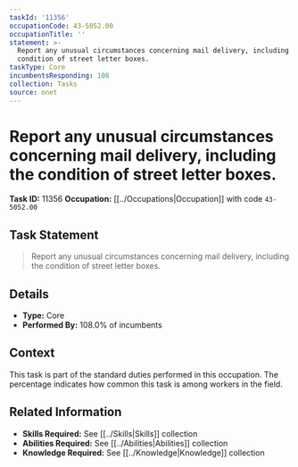 ```yaml
---
taskId: '11356'
occupationCode: 43-5052.00
occupationTitle: ''
statement: >-
  Report any unusual circumstances concerning mail delivery, including the
  condition of street letter boxes.
taskType: Core
incumbentsResponding: 108
collection: Tasks
source: onet
---
```

# Report any unusual circumstances concerning mail delivery, including the condition of street letter boxes.

**Task ID:** 11356
**Occupation:** [[../Occupations|Occupation]] with code `43-5052.00`

## Task Statement

> Report any unusual circumstances concerning mail delivery, including the condition of street letter boxes.

## Details

- **Type:** Core
- **Performed By:** 108.0% of incumbents

## Context

This task is part of the standard duties performed in this occupation. The percentage indicates how common this task is among workers in the field.

## Related Information

- **Skills Required:** See [[../Skills|Skills]] collection
- **Abilities Required:** See [[../Abilities|Abilities]] collection
- **Knowledge Required:** See [[../Knowledge|Knowledge]] collection
